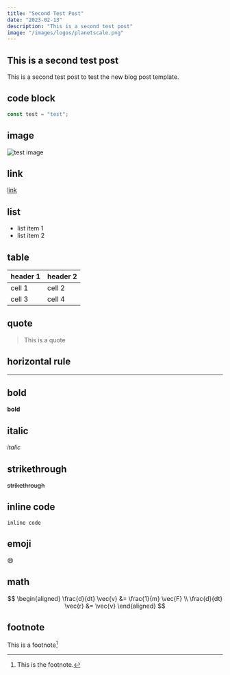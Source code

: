 ```yaml
---
title: "Second Test Post"
date: "2023-02-13"
description: "This is a second test post"
image: "/images/logos/planetscale.png"
---
```


## This is a second test post

This is a second test post to test the new blog post template.

## code block

```js
const test = "test";
```

## image

![test image](/images/logos/planetscale.png)

## link

[link](https://planetscale.com)

## list

- list item 1
- list item 2

## table

| header 1 | header 2 |
| -------- | -------- |
| cell 1   | cell 2   |
| cell 3   | cell 4   |

## quote

> This is a quote

## horizontal rule

---

## bold

**bold**

## italic

*italic*

## strikethrough

~~strikethrough~~

## inline code

`inline code`

## emoji

:smile:

## math

$$
\begin{aligned}
\frac{d}{dt} \vec{v} &= \frac{1}{m} \vec{F} \\
\frac{d}{dt} \vec{r} &= \vec{v}
\end{aligned}
$$

## footnote

This is a footnote[^1]

[^1]: This is the footnote.
